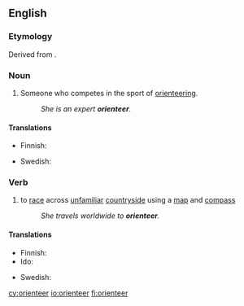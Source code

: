 ==English==

===Etymology===
Derived from {{etyl|sv|en}} {{term|orientera|lang=sv}}.

===Noun===
{{en-noun}}

# {{context|sports|lang=en}} Someone who competes in the sport of [[orienteering]].
#: ''She is an expert '''orienteer'''.''

====Translations====
{{trans-top|someone who competes in the sport of orienteering}}
* Finnish: {{t|fi|suunnistaja}}
{{trans-mid}}
* Swedish: {{t|sv|orienterare}}
{{trans-bottom}}

===Verb===
{{en-verb}}

# {{context|sports|lang=en}} to [[race]] across [[unfamiliar]] [[countryside]] using a [[map]] and [[compass]]
#: ''She travels worldwide to '''orienteer'''.''

====Translations====
{{trans-top|to race across unfamiliar countryside using a map and compass}}
* Finnish: {{t|fi|suunnistaa}}
* Ido: {{t+|io|busolagar}}
{{trans-mid}}
* Swedish: {{t+|sv|orientera}}
{{trans-bottom}}

[[cy:orienteer]]
[[io:orienteer]]
[[fi:orienteer]]